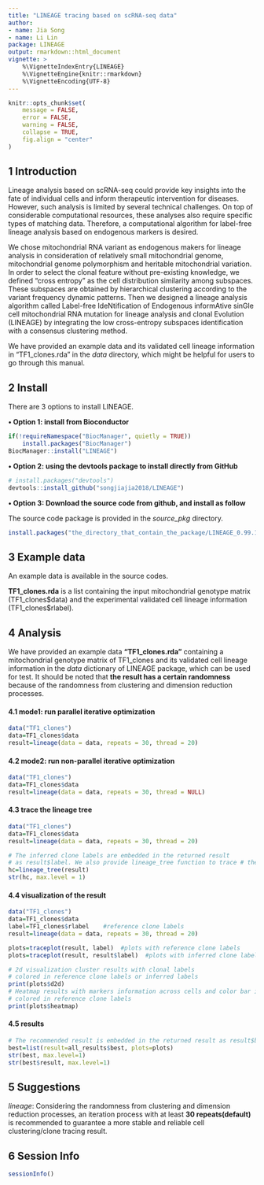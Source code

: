 ---
title: "LINEAGE tracing based on scRNA-seq data"
author: 
- name: Jia Song
- name: Li Lin
package: LINEAGE
output: rmarkdown::html_document
vignette: >
    %\VignetteIndexEntry{LINEAGE}
    %\VignetteEngine{knitr::rmarkdown}
    %\VignetteEncoding{UTF-8}
---

```{r setup, include=FALSE}
knitr::opts_chunk$set(
    message = FALSE,
    error = FALSE,
    warning = FALSE,
    collapse = TRUE,
    fig.align = "center"
)
```

## 1 Introduction

Lineage analysis based on scRNA-seq could provide key insights into the fate of individual cells and inform therapeutic intervention for diseases. However, such analysis is limited by several technical challenges. On top of considerable computational resources, these analyses also require specific types of matching data. Therefore, a computational algorithm for label-free lineage analysis based on endogenous markers is desired.

We chose mitochondrial RNA variant as endogenous makers for lineage analysis in consideration of relatively small mitochondrial genome, mitochondrial genome polymorphism and heritable mitochondrial variation. In order to select the clonal feature without pre-existing knowledge, we defined “cross entropy” as the cell distribution similarity among subspaces. These subspaces are obtained by hierarchical clustering according to the variant frequency dynamic patterns. Then we designed a lineage analysis algorithm called Label-free IdeNtification of Endogenous informAtive sinGle cell mitochondrial RNA mutation for lineage analysis and clonal Evolution (LINEAGE) by integrating the low cross-entropy subspaces identification with a consensus clustering method.

We have provided an example data and its validated cell lineage information in “TF1_clones.rda” in the *data* directory, which might be helpful for users to go through this manual.

## 2 Install

There are 3 options to install LINEAGE. 

**• Option 1: install from Bioconductor**

```{r option1, eval=FALSE}
if(!requireNamespace("BiocManager", quietly = TRUE))
    install.packages("BiocManager")
BiocManager::install("LINEAGE")
```

**• Option 2: using the devtools package to install directly from GitHub**

```{r option2, eval=FALSE}
# install.packages("devtools")
devtools::install_github("songjiajia2018/LINEAGE")
```

**• Option 3: Download the source code from github, and install as follow**

The source code package is provided in the *source_pkg* directory.
```{r option3, eval=FALSE}
install.packages("the_directory_that_contain_the_package/LINEAGE_0.99.1.tar.gz",repos=NULL,type="source")
```

## 3 Example data

An example data is available in the source codes.

**TF1_clones.rda** is a list containing the input mitochondrial genotype matrix (TF1_clones\$data) and the experimental validated cell lineage information (TF1_clones\$rlabel).

## 4 Analysis

We have provided an example data **“TF1_clones.rda”** containing a mitochondrial genotype matrix of TF1_clones and its validated cell lineage information in the *data* dictionary of LINEAGE package, which can be used for test. It should be noted that **the result has a certain randomness** because of the randomness from clustering and dimension reduction processes.

#### 4.1 mode1: run parallel iterative optimization
```{r mode1, eval=FALSE}
data("TF1_clones")
data=TF1_clones$data
result=lineage(data = data, repeats = 30, thread = 20)
```

#### 4.2 mode2: run non-parallel iterative optimization
```{r mode2, eval=FALSE}
data("TF1_clones")
data=TF1_clones$data
result=lineage(data = data, repeats = 30, thread = NULL)
```

#### 4.3 trace the lineage tree
```{r lineage_tree, eval=FALSE}
data("TF1_clones")
data=TF1_clones$data
result=lineage(data = data, repeats = 30, thread = 20)

# The inferred clone labels are embedded in the returned result
# as result$label. We also provide lineage_tree function to trace # the lineage tree of the returned result.
hc=lineage_tree(result)
str(hc, max.level = 1)
```

#### 4.4 visualization of the result
```{r plots, eval=FALSE}
data("TF1_clones")
data=TF1_clones$data
label=TF1_clones$rlabel    #reference clone labels
result=lineage(data = data, repeats = 30, thread = 20)

plots=traceplot(result, label)  #plots with reference clone labels
plots=traceplot(result, result$label)  #plots with inferred clone labels

# 2d visualization cluster results with clonal labels
# colored in reference clone labels or inferred labels
print(plots$d2d)
# Heatmap results with markers information across cells and color bar is
# colored in reference clone labels
print(plots$heatmap)
```

#### 4.5 results
```{r result, eval=FALSE}
# The recommended result is embedded in the returned result as result$best.
best=list(result=all_results$best, plots=plots)
str(best, max.level=1)
str(best$result, max.level=1)
```

## 5 Suggestions

*lineage*: Considering the randomness from clustering and dimension reduction processes, an iteration process with at least **30 repeats(default)** is recommended to guarantee a more stable and reliable cell clustering/clone tracing result.

## 6 Session Info

```{r}
sessionInfo()
```
